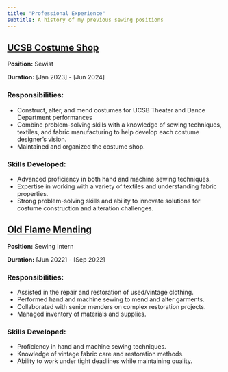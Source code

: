 ```yaml
---
title: "Professional Experience"
subtitle: A history of my previous sewing positions
---
```



## **[UCSB Costume Shop](https://www.theaterdance.ucsb.edu)**
**Position:** Sewist

**Duration:** [Jan 2023] - [Jun 2024]  

### Responsibilities:
- Construct, alter, and mend costumes for UCSB Theater and Dance Department performances
- Combine problem-solving skills with a knowledge of sewing techniques, textiles, and fabric manufacturing to help develop each costume designer’s vision. 
- Maintained and organized the costume shop.


### Skills Developed:
- Advanced proficiency in both hand and machine sewing techniques.
- Expertise in working with a variety of textiles and understanding fabric properties.
- Strong problem-solving skills and ability to innovate solutions for costume construction and alteration challenges.


## **[Old Flame Mending](https://www.oldflamemending.com)**  
**Position:** Sewing Intern  

**Duration:** [Jun 2022] - [Sep 2022]  

### Responsibilities:
- Assisted in the repair and restoration of used/vintage clothing.
- Performed hand and machine sewing to mend and alter garments.
- Collaborated with senior menders on complex restoration projects.
- Managed inventory of materials and supplies.


### Skills Developed:
- Proficiency in hand and machine sewing techniques.
- Knowledge of vintage fabric care and restoration methods.
- Ability to work under tight deadlines while maintaining quality.


